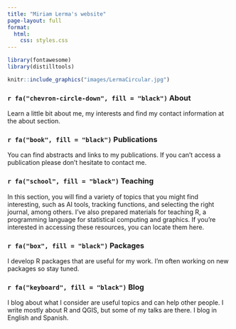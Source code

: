 ```yaml
---
title: "Miriam Lerma's website"
page-layout: full
format:
  html:
    css: styles.css
---
```


```r
library(fontawesome)
library(distilltools)
```

```r
knitr::include_graphics("images/LermaCircular.jpg")
```

### `r fa("chevron-circle-down", fill = "black")` **About**

Learn a little bit about me, my interests and find my contact information at the about section. <br>

### `r fa("book", fill = "black")` **Publications**

You can find abstracts and links to my publications. If you can't access a publication please don't hesitate to contact me. <br>

### `r fa("school", fill = "black")` **Teaching**

In this section, you will find a variety of topics that you might find interesting, such as AI tools, tracking functions, and selecting the right journal, among others. I've also prepared materials for teaching R, a programming language for statistical computing and graphics. If you're interested in accessing these resources, you can locate them here. <br>

### `r fa("box", fill = "black")` **Packages**

I develop R packages that are useful for my work. I'm often working on new packages so stay tuned. <br>

### `r fa("keyboard", fill = "black")` **Blog**

I blog about what I consider are useful topics and can help other people. I write mostly about R and QGIS, but some of my talks are there. I blog in English and Spanish. <br>
